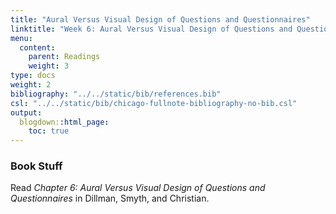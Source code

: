 ```yaml
---
title: "Aural Versus Visual Design of Questions and Questionnaires"
linktitle: "Week 6: Aural Versus Visual Design of Questions and Questionnaires"
menu:
  content:
    parent: Readings
    weight: 3
type: docs
weight: 2
bibliography: "../../static/bib/references.bib"
csl: "../../static/bib/chicago-fullnote-bibliography-no-bib.csl"
output:
  blogdown::html_page:
    toc: true
---
```


### Book Stuff
Read *Chapter 6: Aural Versus Visual Design of Questions and Questionnaires* in Dillman, Smyth, and Christian. 





